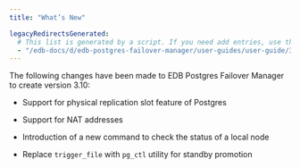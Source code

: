 ```yaml
---
title: "What’s New"

legacyRedirectsGenerated:
  # This list is generated by a script. If you need add entries, use the `legacyRedirects` key.
  - "/edb-docs/d/edb-postgres-failover-manager/user-guides/user-guide/3.10/whats_new.html"
---
```


<div id="whats_new" class="registered_link"></div>

The following changes have been made to EDB Postgres Failover Manager to create version 3.10:

- Support for physical replication slot feature of Postgres

- Support for NAT addresses

- Introduction of a new command to check the status of a local node

- Replace `trigger_file` with `pg_ctl` utility for standby promotion
